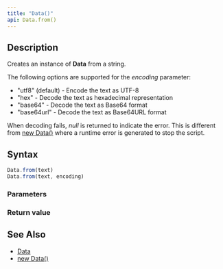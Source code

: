 ```yaml
---
title: "Data()"
api: Data.from()
---
```


## Description

Creates an instance of **Data** from a string.

The following options are supported for the _encoding_ parameter:

- "utf8" (default) - Encode the text as UTF-8
- "hex" - Decode the text as hexadecimal representation
- "base64" - Decode the text as Base64 format
- "base64url" - Decode the text as Base64URL format

When decoding fails, _null_ is returned to indicate the error. This is different from [new Data()](/reference/api/Data/constructor) where a runtime error is generated to stop the script.

## Syntax

``` js
Data.from(text)
Data.from(text, encoding)
```

### Parameters

<Parameters/>

### Return value

<ReturnValue/>

## See Also

* [Data](/reference/api/Data)
* [new Data()](/reference/api/Data/constructor)
